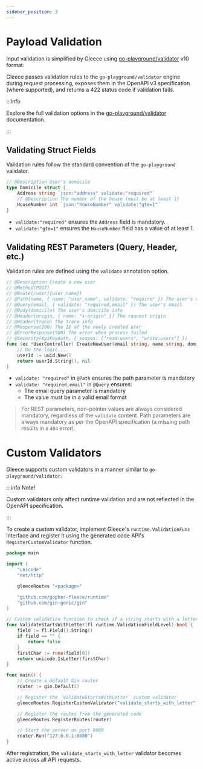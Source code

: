 ```yaml
---
sidebar_position: 3
---
```


# Payload Validation

Input validation is simplified by Gleece using [go-playground/validator](https://github.com/go-playground/validator) v10 format.  

Gleece passes validation rules to the `go-playground/validator` engine during request processing, exposes them in the OpenAPI v3 specification (where supported), and returns a 422 status code if validation fails.

:::info

Explore the full validation options in the [go-playground/validator](https://pkg.go.dev/github.com/go-playground/validator/v10#section-readme) documentation.

:::

> 

## Validating Struct Fields

Validation rules follow the standard convention of the `go-playground` validator.

```go
// @Description User's domicile
type Domicile struct {
	Address string `json:"address" validate:"required"`
	// @Description The number of the house (must be at least 1)
	HouseNumber int `json:"houseNumber" validate:"gte=1"`
}
```

- `validate:"required"` ensures the `Address` field is mandatory.  
- `validate:"gte=1"` ensures the `HouseNumber` field has a value of at least 1.  

## Validating REST Parameters (Query, Header, etc.)

Validation rules are defined using the `validate` annotation option.

```go
// @Description Create a new user
// @Method(POST)
// @Route(/user/{user_name})
// @Path(name, { name: "user_name", validate: "require" }) The user's name
// @Query(email, { validate: "required,email" }) The user's email
// @Body(domicile) The user's domicile info
// @Header(origin, { name: "x-origin" }) The request origin
// @Header(trace) The trace info
// @Response(200) The ID of the newly created user
// @ErrorResponse(500) The error when process failed
// @Security(ApiKeyAuth, { scopes: ["read:users", "write:users"] })
func (ec *UserController) CreateNewUser(email string, name string, domicile Domicile, origin string, trace string) (string, error) {
	// Do the logic....
	userId := uuid.New()
	return userId.String(), nil
}
```

- `validate: "required"` in `@Path` ensures the path parameter is mandatory
- `validate: "required,email"` in `@Query` ensures:
  - The email query parameter is mandatory
  - The value must be in a valid email format

> For REST parameters, non-pointer values are always considered mandatory, regardless of the `validate` content. Path parameters are always mandatory as per the OpenAPI specification (a missing path results in a `404` error).

# Custom Validators

Gleece supports custom validators in a manner similar to `go-playground/validator`.

:::info Note!

Custom validators only affect runtime validation and are not reflected in the OpenAPI specification.

:::

To create a custom validator, implement Gleece's `runtime.ValidationFunc` interface and register it using the generated code API's `RegisterCustomValidator` function.

```go
package main

import (
    "unicode"
    "net/http"

    gleeceRoutes "<package>"

    "github.com/gopher-fleece/runtime"
    "github.com/gin-gonic/gin"
)

// Custom validation function to check if a string starts with a letter
func ValidateStartsWithLetter(fl runtime.ValidationFieldLevel) bool {
	field := fl.Field().String()
	if field == "" {
		return false
	}
	firstChar := rune(field[0])
	return unicode.IsLetter(firstChar)
}

func main() {
    // Create a default Gin router
    router := gin.Default()

    // Register the `ValidateStartsWithLetter` custom validator
    gleeceRoutes.RegisterCustomValidator("validate_starts_with_letter", ValidateStartsWithLetter)

    // Register the routes from the generated code
    gleeceRoutes.RegisterRoutes(router)

    // Start the server on port 8080
    router.Run("127.0.0.1:8080")
}
```

After registration, the `validate_starts_with_letter` validator becomes active across all API requests.